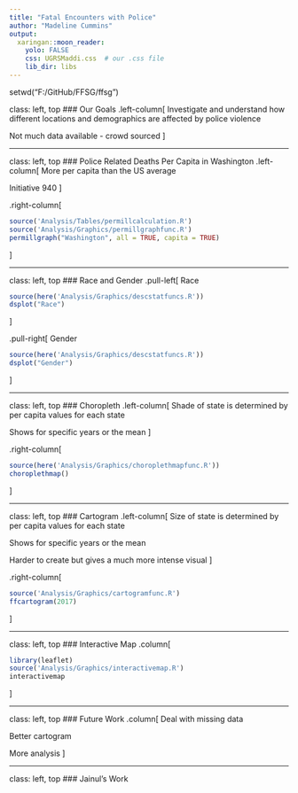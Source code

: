 ```yaml
---
title: "Fatal Encounters with Police"
author: "Madeline Cummins"
output:
  xaringan::moon_reader:
    yolo: FALSE     
    css: UGRSMaddi.css  # our .css file
    lib_dir: libs
---
```

setwd("F:/GitHub/FFSG/ffsg")

class: left, top
### Our Goals
.left-column[
Investigate and understand how different locations and demographics are affected by police violence

Not much data available - crowd sourced
]

---

class: left, top
### Police Related Deaths Per Capita in Washington
.left-column[
More per capita than the US average

Initiative 940
]

.right-column[
```r
source('Analysis/Tables/permillcalculation.R')
source('Analysis/Graphics/permillgraphfunc.R')
permillgraph("Washington", all = TRUE, capita = TRUE)
```
]

---

class: left, top
### Race and Gender
.pull-left[
Race

```r
source(here('Analysis/Graphics/descstatfuncs.R'))
dsplot("Race")
```
]

.pull-right[
Gender

```r
source(here('Analysis/Graphics/descstatfuncs.R'))
dsplot("Gender")
```
]

---

class: left, top
### Choropleth
.left-column[
Shade of state is determined by per capita values for each state

Shows for specific years or the mean
]

.right-column[
```r
source(here('Analysis/Graphics/choroplethmapfunc.R'))
choroplethmap()
```
]

---

class: left, top
### Cartogram
.left-column[
Size of state is determined by per capita values for each state

Shows for specific years or the mean

Harder to create but gives a much more intense visual
]

.right-column[
```r
source('Analysis/Graphics/cartogramfunc.R')
ffcartogram(2017)
```
]

---

class: left, top
### Interactive Map
.column[
```r
library(leaflet)
source('Analysis/Graphics/interactivemap.R')
interactivemap
```
]

---

class: left, top
### Future Work
.column[
Deal with missing data

Better cartogram

More analysis
]

---

class: left, top
### Jainul's Work
